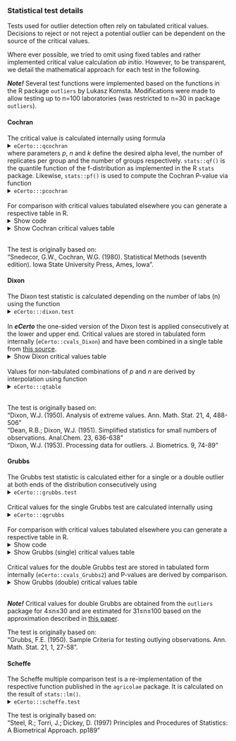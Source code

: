 ### Statistical test details

Tests used for outlier detection often rely on tabulated critical values. Decisions 
to reject or not reject a potential outlier can be dependent on the source of the 
critical values.

Where ever possible, we tried to omit using fixed tables and rather implemented 
critical value calculation *ab initio*. However, to be transparent, we detail the 
mathematical approach for each test in the following.

***Note!*** Several test functions were implemented based on the functions in 
the R package `outliers` by Lukasz Komsta. Modifications were made to allow testing
up to n=100 laboratories (was restricted to n=30 in package `outliers`).

#### Cochran

The critical value is calculated internally using formula
<details>
  <summary>`eCerto:::qcochran`</summary>

```r
eCerto:::qcochran
```
</details> 

where parameters *p*, *n* and *k* define the desired alpha level, the number of replicates 
per group and the number of groups respectively. `stats::qf()` is the quantile 
function of the f-distribution as implemented in the R `stats` package. Likewise, 
`stats::pf()` is used to compute the Cochran P-value via function
<details>
  <summary>`eCerto:::pcochran`</summary>

```r
eCerto:::pcochran
```

</details> 

<br> For comparison with critical values tabulated elsewhere you can generate a respective
table in R.
<details>
  <summary>Show code</summary>

```r
ps <- c(0.01, 0.05)
ns <- c(3:9, seq(10,20,5))
ks <- c(2:14, seq(15,30,5))
out <- lapply(ps, function(p) {
  sapply(ns, function(n) {
    sapply(ks, function(k) {
      eCerto:::qcochran(p=p, n=n, k=k)
    })
  })
})
names(out) <- paste0("alpha=", ps)
lapply(out, function(x) {
  colnames(x) <- paste0("n=", ns)
  rownames(x) <- paste0("k=", ks)
  round(x, 4)
})
```

</details> 

<details>
  <summary>Show Cochran critical values table</summary>

```r
ps <- c(0.01, 0.05)
ns <- c(3:9, seq(10,20,5))
ks <- c(2:14, seq(15,30,5))
out <- lapply(ps, function(p) {
  sapply(ns, function(n) {
    sapply(ks, function(k) {
      eCerto:::qcochran(p=p, n=n, k=k)
    })
  })
})
names(out) <- paste0("alpha=", ps)
lapply(out, function(x) {
  colnames(x) <- paste0("n=", ns)
  rownames(x) <- paste0("k=", ks)
  round(x, 4)
})
```

</details> 

<br> The test is originally based on:  
"Snedecor, G.W., Cochran, W.G. (1980). Statistical Methods (seventh edition). Iowa State University Press, Ames, Iowa".

#### Dixon

The Dixon test statistic is calculated depending on the number of labs (n) using
the function 
<details>
  <summary>`eCerto:::dixon.test`</summary>

```r
eCerto:::dixon.test
```

</details> 

<br> In ***eCerto*** the one-sided version of the Dixon test is applied consecutively
at the lower and upper end. Critical values are stored in tabulated form internally 
(`eCerto::cvals_Dixon`) and have been combined in a single table from 
[this source](http://www.statistics4u.com/fundstat_eng/cc_outlier_tests_dixon.html).
<details>
  <summary>Show Dixon critical values table</summary>

```r
eCerto::cvals_Dixon[,1:8]
```

</details> 

<br> Values for non-tabulated combinations of *p* and *n* are derived by interpolation
using function
<details>
  <summary>`eCerto:::qtable`</summary>
  
```r
eCerto:::qtable
```

</details> 

<br> The test is originally based on:  
"Dixon, W.J. (1950). Analysis of extreme values. Ann. Math. Stat. 21, 4, 488-506"  
"Dean, R.B.; Dixon, W.J. (1951). Simplified statistics for small numbers of observations. Anal.Chem. 23, 636-638"  
"Dixon, W.J. (1953). Processing data for outliers. J. Biometrics. 9, 74-89"

#### Grubbs

The Grubbs test statistic is calculated either for a single or a double outlier at
both ends of the distribution consecutively using
<details>
  <summary>`eCerto:::grubbs.test`</summary>
  
```r
eCerto:::grubbs.test
```

</details> 

<br> Critical values for the single Grubbs test are calculated internally using
<details>
  <summary>`eCerto:::qgrubbs`</summary>
  
```r
eCerto:::qgrubbs
```

</details> 

<br> For comparison with critical values tabulated elsewhere you can generate a respective
table in R.
<details>
  <summary>Show code</summary>

```r
ps <- c(0.01, 0.025, 0.05, 0.1)
ns <- c(3:10, seq(20,100,40))
out <- sapply(ps, function(p) {
  sapply(ns, function(n) {
    eCerto:::qgrubbs(p=p, n=n)
  })
})
colnames(out) <- paste0("a=", ps)
rownames(out) <- paste0("n=", ns)
round(out, 4)
```
</details> 

<details>
  <summary>Show Grubbs (single) critical values table</summary>

```r
ps <- c(0.01, 0.025, 0.05, 0.1)
ns <- c(3:10, seq(20,100,40))
out <- sapply(ps, function(p) {
  sapply(ns, function(n) {
    eCerto:::qgrubbs(p=p, n=n)
  })
})
colnames(out) <- paste0("a=", ps)
rownames(out) <- paste0("n=", ns)
round(out, 4)
```
</details> 

<br> Critical values for the double Grubbs test are stored in tabulated form internally 
(`eCerto::cvals_Grubbs2`) and P-values are derived by comparison.
<details>
  <summary>Show Grubbs (double) critical values table</summary>

```r
ps <- c(0.01, 0.025, 0.05, 0.1)
ns <- c(4:10, seq(20,100,40))
out <- eCerto::cvals_Grubbs2
round(out[rownames(out)%in%ns, colnames(out)%in%ps], 4)
```

</details> 

<br> ***Note!*** Critical values for double Grubbs are obtained from the `outliers` package 
for 4≤n≤30 and are estimated for 31≤n≤100 based on the approximation described in
[this paper](https://link.springer.com/article/10.1007/s10182-011-0185-y).

The test is originally based on:  
"Grubbs, F.E. (1950). Sample Criteria for testing outlying observations. Ann. Math. Stat. 21, 1, 27-58".

#### Scheffe

The Scheffe multiple comparison test is a re-implementation of the respective function
published in the `agricolae` package. It is calculated on the result of `stats::lm()`.
<details>
  <summary>`eCerto:::scheffe.test`</summary>

```r
eCerto:::scheffe.test
```

</details> 

The test is originally based on:  
"Steel, R.; Torri, J.; Dickey, D. (1997) Principles and Procedures of Statistics: A Biometrical Approach. pp189"
